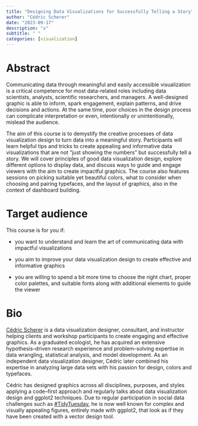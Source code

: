 ```yaml
---
title: "Designing Data Visualizations for Successfully Telling a Story"
author: "Cédric Scherer"
date: "2023-09-17"
description: "x"
subtitle: " "
categories: [visualization]
---
```


# Abstract

Communicating data through meaningful and easily accessible visualization is a critical competence for most data-related roles including data scientists, analysts, scientific researchers, and managers.
A well-designed graphic is able to inform, spark engagement, explain patterns, and drive decisions and actions.
At the same time, poor choices in the design process can complicate interpretation or even, intentionally or unintentionally, mislead the audience.

The aim of this course is to demystify the creative processes of data visualization design to turn data into a meaningful story.
Participants will learn helpful tips and tricks to create appealing and informative data visualizations that are not "just showing the numbers" but successfully tell a story.
We will cover principles of good data visualization design, explore different options to display data, and discuss ways to guide and engage viewers with the aim to create impactful graphics.
The course also features sessions on picking suitable yet beautiful colors, what to consider when choosing and pairing typefaces, and the layout of graphics, also in the context of dashboard building.

# Target audience

This course is for you if:

-   you want to understand and learn the art of communicating data with impactful visualizations

-   you aim to improve your data visualization design to create effective and informative graphics

-   you are willing to spend a bit more time to choose the right chart, proper color palettes, and suitable fonts along with additional elements to guide the viewer

# Bio

[Cédric Scherer](https://cedricscherer.com) is a data visualization designer, consultant, and instructor helping clients and workshop participants to create engaging and effective graphics.
As a graduated ecologist, he has acquired an extensive hypothesis--driven research experience and problem--solving expertise in data wrangling, statistical analysis, and model development.
As an independent data visualization designer, Cédric later combined his expertise in analyzing large data sets with his passion for design, colors and typefaces.

Cédric has designed graphics across all disciplines, purposes, and styles applying a code--first approach and regularly talks about data visualization design and ggplot2 techniques.
Due to regular participation in social data challenges such as [#TidyTuesday](https://github.com/rfordatascience/tidytuesday), he is now well known for complex and visually appealing figures, entirely made with ggplot2, that look as if they have been created with a vector design tool.
